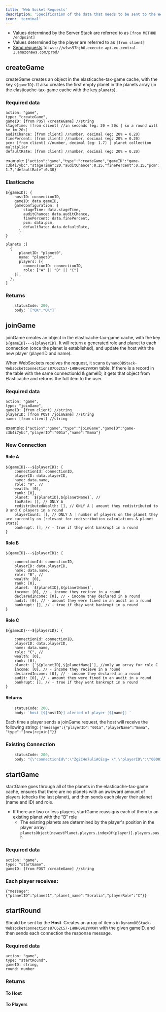 ```yaml
---
title: 'Web Socket Requests'
description: 'Specification of the data that needs to be sent to the WebSocket connection to execute a given function. For each function, you can find the data structure and an example of a working command.'
icon: 'terminal'
---
```

* Values determined by the Server Stack are referred to as `[from METHOD /endpoint]`
* Values determined by the player are referred to as `[from client]`
* [Send requests](https://www.npmjs.com/package/ws?ref=blog.krum.io) to: `wss://w1ws57hjh0.execute-api.eu-central-1.amazonaws.com/prod/` 

## createGame
createGame creates an object in the elasticache-tax-game cache, with the key `${gameID}`. It also creates the first empty planet in the planets array (in the elasticache-tax-game cache with the key `planets`).

### Required data
```
action: "game",
type: "createGame",
gameID: [from POST /createGame] //string
stageTime: [from client] //in seconds (eg: 20 = 20s | so a round will be 1m 20s)
auditChance: [from client] //number, decimal (eg: 20% = 0.20)
finePercent: [from client] //number, decimal (eg: 20% = 0.20)
pcm: [from client] //number, decimal (eg: 1.7) | planet collection multiplier
defaultRate: [from client] //number, decimal (eg: 20% = 0.20)
```

example: `{"action":"game","type":"createGame","gameID":"game-c3b4i7ybc","stageTime":20,"auditChance":0.25,"finePercent":0.15,"pcm":1.7,"defaultRate":0.30}`

### Elasticache
```
${gameID}: {
    hostID: connectionID,
    gameID: data.gameID,
    gameConfiguration: {
        stageTime: data.stageTime,
        auditChance: data.auditChance,
        finePercent: data.finePercent,
        pcm: data.pcm,
        defaultRate: data.defaultRate,
      }
}

planets :[
  {
      planetID: "planet0",
      name: "planet0",
      players: [{
        connectionID: connectionID,
        role: ["A" || "B" || "C"]
    }],
  },
]
```

### Returns

```javascript
    statusCode: 200,
    body: `["OK","OK"]`
```

## joinGame
joinGame creates an object in the elasticache-tax-game cache, with the key `${gameID}---${playerID}`. It will return a generated role and planet to each connection (once the planet is established), and update the host with the new player (playerID and name).

<Warning>When WebSockets receives the request, it scans `DynamoDBStack-WebsocketConnections87C62C57-1H8H09K1YWXHY` table. If there is a record in the table with the same connectionId & gameID, it gets that object from Elasticache and returns the full item to the user.</Warning>

### Required data
```
action: "game",
type: "joinGame",
gameID: [from client] //string
playerID: [from POST /joinGame] //string
name: [from client] //string
```

example: `{"action":"game","type":"joinGame","gameID":"game-c3b4i7ybc","playerID":"001a","name":"Emma"}`

### New Connection

#### Role A
```
${gameID}---${playerID}: {
    connectionId: connectionID,
    playerID: data.playerID,
    name: data.name,
    role: "A", //
    wealth: [0],
    rank: [0],
    planet: `${planetID},${planetName}`, // 
    taxRate: [], // ONLY A
    redistributedWealth: [], // ONLY A | amount they redistributed to B and C players in a round
    playerCount: [], // ONLY A | number of players on the planet they are currently on (relevant for redistribution calculations & planet stats)
    bankrupt: [], // - true if they went bankrupt in a round
}
```

#### Role B
```
${gameID}---${playerID}: {

    connectionId: connectionID,
    playerID: data.playerID,
    name: data.name,
    role: "B", //
    wealth: [0],
    rank: [0],
    planet: `${planetID},${planetName}`,
    income: [0], // - income they recieve in a round
    declaredIncome: [0], // - income they declared in a round
    audit: [0], // - amount they were fined in an audit in a round
    bankrupt: [], // - true if they went bankrupt in a round
}
```

#### Role C
```
${gameID}---${playerID}: {

    connectionId: connectionID,
    playerID: data.playerID,
    name: data.name,
    role: "C", //
    wealth: [0],
    rank: [0],
    planet: [`${planetID},${planetName}`], //only an array for role C
    income: [0], // - income they recieve in a round
    declaredIncome: [0], // - income they declared in a round
    audit: [0], // - amount they were fined in an audit in a round
    bankrupt: [], // - true if they went bankrupt in a round
}
```

#### Returns
```javascript
    statusCode: 200,
    body: `host [${hostID}] alerted of player [${name}] `
```

<Note>Each time a player sends a joinGame request, the host will receive the following string: `{"message":{"playerID":"001a","playerName":"Emma", "type":"[new|rejoin]"}}`</Note>

### Existing Connection
```javascript
    statusCode: 200,
    body: "{\"connectionId\":\"Zg2C4e7uliACEsg= \",\"playerID\":\"00001 \",\"name\":\"Emma \",\"role\":\"A\",\"wealth\":[0],\"rank\":[0],\"planet\":\"planet1,Quintaris\",\"taxRate\":[],\"redistributedWealth\":[],\"playerCount\":[],\"bankrupt\":[]}"
```

## startGame
startGame goes through all of the planets in the elasticache-tax-game cache, ensures that there are no planets with an awkward amount of players (checks the last planet), and then sends each player their planet (name and ID) and role.

* If there are two or less players, startGame reassigns each of them to an existing planet with the "B" role
    * The existing planets are determined by the player's position in the player array: `planetsObject[newestPlanet.players.indexOf(player)].players.push`

### Required data
```
action: "game",
type: "startGame",
gameID: [from POST /createGame] //string
```

### Each player receives:
`{"message":{"planetID":"planet1","planet_name":"Soralia","playerRole":"C"}}
`

## startRound
Should be sent by the **Host**. Creates an array of items in `DynamoDBStack-WebsocketConnections87C62C57-1H8H09K1YWXHY` with the given gameID, and then sends each connection the response message.

### Required data
```
action: "game",
type: "startRound",
gameID: string,
round: number
```

### Returns
#### To Host


#### To Players
